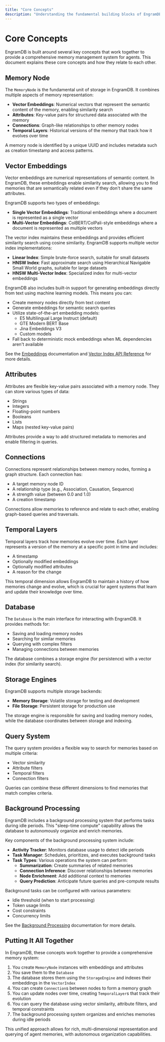 ```yaml
---
title: "Core Concepts"
description: "Understanding the fundamental building blocks of EngramDB"
---
```


# Core Concepts

EngramDB is built around several key concepts that work together to provide a comprehensive memory management system for agents. This document explains these core concepts and how they relate to each other.

## Memory Node

The `MemoryNode` is the fundamental unit of storage in EngramDB. It combines multiple aspects of memory representation:

- **Vector Embeddings**: Numerical vectors that represent the semantic content of the memory, enabling similarity search
- **Attributes**: Key-value pairs for structured data associated with the memory
- **Connections**: Graph-like relationships to other memory nodes
- **Temporal Layers**: Historical versions of the memory that track how it evolves over time

A memory node is identified by a unique UUID and includes metadata such as creation timestamp and access patterns.

## Vector Embeddings

Vector embeddings are numerical representations of semantic content. In EngramDB, these embeddings enable similarity search, allowing you to find memories that are semantically related even if they don't share the same attributes.

EngramDB supports two types of embeddings:

- **Single Vector Embeddings**: Traditional embeddings where a document is represented as a single vector
- **Multi-Vector Embeddings**: ColBERT/ColPali-style embeddings where a document is represented as multiple vectors

The vector index maintains these embeddings and provides efficient similarity search using cosine similarity. EngramDB supports multiple vector index implementations:

- **Linear Index**: Simple brute-force search, suitable for small datasets
- **HNSW Index**: Fast approximate search using Hierarchical Navigable Small World graphs, suitable for large datasets
- **HNSW Multi-Vector Index**: Specialized index for multi-vector embeddings

EngramDB also includes built-in support for generating embeddings directly from text using machine learning models. This means you can:

- Create memory nodes directly from text content
- Generate embeddings for semantic search queries
- Utilize state-of-the-art embedding models:
  - E5 Multilingual Large Instruct (default)
  - GTE Modern BERT Base
  - Jina Embeddings V3
  - Custom models
- Fall back to deterministic mock embeddings when ML dependencies aren't available

See the [Embeddings](/advanced-topics/embeddings) documentation and [Vector Index API Reference](/api-reference/vector-index) for more details.

## Attributes

Attributes are flexible key-value pairs associated with a memory node. They can store various types of data:

- Strings
- Integers
- Floating-point numbers
- Booleans
- Lists
- Maps (nested key-value pairs)

Attributes provide a way to add structured metadata to memories and enable filtering in queries.

## Connections

Connections represent relationships between memory nodes, forming a graph structure. Each connection has:

- A target memory node ID
- A relationship type (e.g., Association, Causation, Sequence)
- A strength value (between 0.0 and 1.0)
- A creation timestamp

Connections allow memories to reference and relate to each other, enabling graph-based queries and traversals.

## Temporal Layers

Temporal layers track how memories evolve over time. Each layer represents a version of the memory at a specific point in time and includes:

- A timestamp
- Optionally modified embeddings
- Optionally modified attributes
- A reason for the change

This temporal dimension allows EngramDB to maintain a history of how memories change and evolve, which is crucial for agent systems that learn and update their knowledge over time.

## Database

The `Database` is the main interface for interacting with EngramDB. It provides methods for:

- Saving and loading memory nodes
- Searching for similar memories
- Querying with complex filters
- Managing connections between memories

The database combines a storage engine (for persistence) with a vector index (for similarity search).

## Storage Engines

EngramDB supports multiple storage backends:

- **Memory Storage**: Volatile storage for testing and development
- **File Storage**: Persistent storage for production use

The storage engine is responsible for saving and loading memory nodes, while the database coordinates between storage and indexing.

## Query System

The query system provides a flexible way to search for memories based on multiple criteria:

- Vector similarity
- Attribute filters
- Temporal filters
- Connection filters

Queries can combine these different dimensions to find memories that match complex criteria.

## Background Processing

EngramDB includes a background processing system that performs tasks during idle periods. This "sleep-time compute" capability allows the database to autonomously organize and enrich memories.

Key components of the background processing system include:

- **Activity Tracker**: Monitors database usage to detect idle periods
- **Task Manager**: Schedules, prioritizes, and executes background tasks
- **Task Types**: Various operations the system can perform:
  - **Summarization**: Create summaries of related memories
  - **Connection Inference**: Discover relationships between memories
  - **Node Enrichment**: Add additional context to memories
  - **Query Prediction**: Anticipate future queries and pre-compute results

Background tasks can be configured with various parameters:

- Idle threshold (when to start processing)
- Token usage limits
- Cost constraints
- Concurrency limits

See the [Background Processing](/advanced-topics/background-processing) documentation for more details.

## Putting It All Together

In EngramDB, these concepts work together to provide a comprehensive memory system:

1. You create `MemoryNode` instances with embeddings and attributes
2. You save them to the `Database`
3. The database stores them using the `StorageEngine` and indexes their embeddings in the `VectorIndex`
4. You can create `Connection`s between nodes to form a memory graph
5. You can update nodes over time, creating `TemporalLayer`s that track their evolution
6. You can query the database using vector similarity, attribute filters, and temporal constraints
7. The background processing system organizes and enriches memories during idle periods

This unified approach allows for rich, multi-dimensional representation and querying of agent memories, with autonomous organization capabilities.
